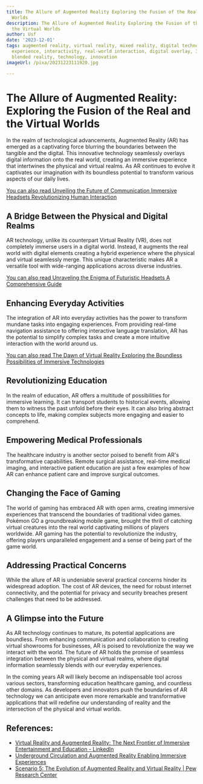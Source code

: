 ```yaml
---
title: The Allure of Augmented Reality Exploring the Fusion of the Real and the Virtual
  Worlds
description: The Allure of Augmented Reality Exploring the Fusion of the Real and
  the Virtual Worlds
author: Usf
date: '2023-12-01'
tags: augmented reality, virtual reality, mixed reality, digital technology, immersive
  experience, interactivity, real-world interaction, digital overlay, 3D visualization,
  blended reality, technology, innovation
imageUrl: /pixa/20231223111920.jpg

---
```

# **The Allure of Augmented Reality: Exploring the Fusion of the  Real and the Virtual Worlds**

In  the realm  of technological  advancements, Augmented Reality (AR) has  emerged as a captivating force blurring the boundaries  between the tangible and the digital.  This innovative technology seamlessly overlays digital information onto the  real world, creating an immersive experience that intertwines the physical and  virtual realms. As AR continues to evolve it captivates our imagination with its boundless potential to  transform various  aspects of our daily lives.

[You can also read Unveiling the Future of Communication Immersive Headsets Revolutionizing Human Interaction](Unveiling%20the%20Future%20of%20Communication%20Immersive%20Headsets%20Revolutionizing%20Human%20Interaction)


## **A Bridge Between the Physical and Digital Realms**

AR technology, unlike its counterpart  Virtual Reality (VR), does not completely immerse users in a digital world. Instead, it augments the real world with digital elements creating a hybrid experience where the  physical and virtual  seamlessly merge. This unique characteristic makes  AR a  versatile tool with wide-ranging applications across diverse  industries.

[You can also read Unraveling the Enigma of Futuristic Headsets A Comprehensive Guide](Unraveling%20the%20Enigma%20of%20Futuristic%20Headsets%20A%20Comprehensive%20Guide)


## **Enhancing Everyday Activities**

The integration of  AR into everyday activities has the power to transform  mundane tasks into engaging experiences. From providing real-time navigation assistance to offering interactive language translation,  AR has the potential to simplify complex tasks and create a more intuitive interaction with the world around us.

[You can also read The Dawn  of Virtual Reality Exploring the Boundless Possibilities of Immersive Technologies](The%20Dawn%20of%20Virtual%20Reality%20Exploring%20the%20Boundless%20Possibilities%20of%20Immersive%20Technologies)


## **Revolutionizing Education**

In the realm of  education, AR offers a multitude of  possibilities for  immersive learning. It can transport students to historical events, allowing them to witness the past unfold  before their eyes. It can also bring abstract concepts to life, making complex  subjects  more engaging and easier to comprehend.

## **Empowering Medical Professionals**

The healthcare industry is  another  sector poised to benefit from AR's transformative capabilities. Remote surgical assistance, real-time medical imaging, and interactive patient  education are just a few examples of how AR can enhance patient care and improve surgical  outcomes.

## **Changing the Face of Gaming**

The  world  of gaming has  embraced AR  with open arms, creating immersive experiences that transcend the boundaries of  traditional video games. Pokémon GO  a groundbreaking mobile game, brought the thrill  of catching virtual creatures into the real world captivating millions of players worldwide. AR gaming has the potential to revolutionize the industry, offering players unparalleled  engagement and a sense of being part of the game world.

## **Addressing Practical Concerns**

While the allure of AR is undeniable several practical concerns hinder its widespread adoption. The cost of AR devices,  the need for robust internet connectivity, and the potential for privacy and security breaches  present challenges that need to be addressed.

## **A Glimpse into the Future**

As AR technology continues to mature,  its potential applications  are boundless. From enhancing communication  and collaboration  to creating virtual showrooms  for businesses, AR is poised to revolutionize the way we interact with  the world. The future of AR holds  the promise of seamless integration between  the physical and virtual realms, where digital information seamlessly blends with our everyday experiences.

In the  coming years AR will likely become  an indispensable  tool across various sectors, transforming education  healthcare gaming, and  countless other domains. As developers and innovators push the boundaries of AR technology we can anticipate even more remarkable and transformative applications that will redefine our understanding of reality and the intersection of the physical and virtual worlds.

## References:
- [Virtual Reality and Augmented Reality: The Next Frontier of Immersive Entertainment and Education - LinkedIn](https://www.linkedin.com/pulse/virtual-reality-augmented-next-frontier-immersive-education-nayak-jyb9f)
- [Underground Circulation and Augmented Reality Enabling Immersive Experiences](https://utilitiesone.com/underground-circulation-and-augmented-reality-enabling-immersive-experiences)
- [Scenario 5: The Evolution of Augmented Reality and Virtual Reality | Pew Research Center](https://www.pewresearch.org/internet/2008/12/14/scenario-5-the-evolution-of-augmented-reality-and-virtual-reality/)
